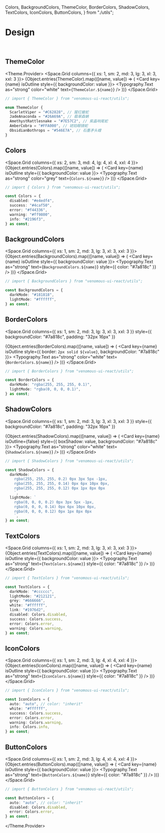 
  Colors,
  BackgroundColors,
  ThemeColor,
  BorderColors,
  ShadowColors,
  TextColors,
  IconColors,
  ButtonColors,
} from "./utils";

<Meta title="Design" />

# Design

<br />

## ThemeColor

<Theme.Provider>
<Space.Grid columns={{ xs: 1, sm: 2, md: 3, lg: 3, xl: 3, xxl: 3 }}>
  {Object.entries(ThemeColor).map(([name, value]) => (
    <Card key={name} isOutline style={{ backgroundColor: value }}>
      <Typography.Text as="strong" color="white" text={`ThemeColor.${name}`} />
    </Card>
  ))}
</Space.Grid>

```ts
// import { ThemeColor } from "venomous-ui-react/utils";

enum ThemeColor {
  ScarletViper = "#C62828", // 猩红蝮蛇
  JadeAnaconda = "#26A69A", // 翡翠森蚺
  AmethystRattlesnake = "#7E57C2", // 紫晶响尾蛇
  AmberCobra = "#FFA000", // 琥珀眼镜蛇
  ObsidianBothrops = "#546E7A", // 石墨矛头蝰
}
```

## Colors

<Space.Grid columns={{ xs: 2, sm: 3, md: 4, lg: 4, xl: 4, xxl: 4 }}>
  {Object.entries(Colors).map(([name, value]) => (
    <Card key={name} isOutline style={{ backgroundColor: value }}>
      <Typography.Text as="strong" color="grey" text={`Colors.${name}`} />
    </Card>
  ))}
</Space.Grid>

```ts
// import { Colors } from "venomous-ui-react/utils";

const Colors = {
  disabled: "#e4edf4",
  success: "#4caf50",
  error: "#f44336",
  warning: "#ff9800",
  info: "#2196f3",
} as const;
```

## BackgroundColors

<Space.Grid columns={{ xs: 1, sm: 2, md: 3, lg: 3, xl: 3, xxl: 3 }}>
  {Object.entries(BackgroundColors).map(([name, value]) => (
    <Card key={name} isOutline style={{ backgroundColor: value }}>
      <Typography.Text as="strong" text={`BackgroundColors.${name}`} style={{ color: "#7a818c" }} />
    </Card>
  ))}
</Space.Grid>

```ts
// import { BackgroundColors } from "venomous-ui-react/utils";

const BackgroundColors = {
  darkMode: "#181818",
  lightMode: "#ffffff",
} as const;
```

## BorderColors

<Space.Grid
  columns={{ xs: 1, sm: 2, md: 3, lg: 3, xl: 3, xxl: 3 }}
  style={{ backgroundColor: "#7a818c", padding: "32px 16px" }}
>
  {Object.entries(BorderColors).map(([name, value]) => (
    <Card key={name} isOutline style={{ border: `2px solid ${value}`, backgroundColor: "#7a818c" }}>
      <Typography.Text as="strong" color="white" text={`BorderColors.${name}`} />
    </Card>
  ))}
</Space.Grid>

```ts
// import { BorderColors } from "venomous-ui-react/utils";

const BorderColors = {
  darkMode: "rgba(255, 255, 255, 0.1)",
  lightMode: "rgba(0, 0, 0, 0.1)",
} as const;
```

## ShadowColors

<Space.Grid
  columns={{ xs: 1, sm: 2, md: 3, lg: 3, xl: 3, xxl: 3 }}
  style={{ backgroundColor: "#7a818c", padding: "32px 16px" }}
>
  {Object.entries(ShadowColors).map(([name, value]) => (
    <Card key={name} isOutline={false} style={{ boxShadow: value, backgroundColor: "#7a818c" }}>
      <Typography.Text as="strong" color="white" text={`ShadowColors.${name}`} />
    </Card>
  ))}
</Space.Grid>

```ts
// import { ShadowColors } from "venomous-ui-react/utils";

const ShadowColors = {
  darkMode: `
    rgba(255, 255, 255, 0.2) 0px 3px 5px -1px, 
    rgba(255, 255, 255, 0.14) 0px 6px 10px 0px, 
    rgba(255, 255, 255, 0.12) 0px 1px 8px 0px
    `,
  lightMode: `
    rgba(0, 0, 0, 0.2) 0px 3px 5px -1px, 
    rgba(0, 0, 0, 0.14) 0px 6px 10px 0px, 
    rgba(0, 0, 0, 0.12) 0px 1px 8px 0px
    `,
} as const;
```

## TextColors

<Space.Grid columns={{ xs: 1, sm: 2, md: 3, lg: 3, xl: 3, xxl: 3 }}>
  {Object.entries(TextColors).map(([name, value]) => (
    <Card key={name} isOutline style={{ backgroundColor: value }}>
      <Typography.Text as="strong" text={`TextColors.${name}`} style={{ color: "#7a818c" }} />
    </Card>
  ))}
</Space.Grid>

```ts
// import { TextColors } from "venomous-ui-react/utils";

const TextColors = {
  darkMode: "#cccccc",
  lightMode: "#212121",
  grey: "#666666",
  white: "#ffffff",
  link: "#1976d2",
  disabled: Colors.disabled,
  success: Colors.success,
  error: Colors.error,
  warning: Colors.warning,
} as const;
```

## IconColors

<Space.Grid columns={{ xs: 1, sm: 2, md: 3, lg: 4, xl: 4, xxl: 4 }}>
  {Object.entries(IconColors).map(([name, value]) => (
    <Card key={name} isOutline style={{ backgroundColor: value }}>
      <Typography.Text as="strong" text={`IconColors.${name}`} style={{ color: "#7a818c" }} />
    </Card>
  ))}
</Space.Grid>

```ts
// import { IconColors } from "venomous-ui-react/utils";

const IconColors = {
  auto: "auto", // color: "inherit"
  white: "#ffffff",
  success: Colors.success,
  error: Colors.error,
  warning: Colors.warning,
  info: Colors.info,
} as const;
```

## ButtonColors

<Space.Grid columns={{ xs: 1, sm: 2, md: 3, lg: 4, xl: 4, xxl: 4 }}>
  {Object.entries(ButtonColors).map(([name, value]) => (
    <Card key={name} isOutline style={{ backgroundColor: value }}>
      <Typography.Text as="strong" text={`ButtonColors.${name}`} style={{ color: "#7a818c" }} />
    </Card>
  ))}
</Space.Grid>

```ts
// import { ButtonColors } from "venomous-ui-react/utils";

const ButtonColors = {
  auto: "auto", // color: "inherit"
  disabled: Colors.disabled,
  error: Colors.error,
} as const;
```

</Theme.Provider>
